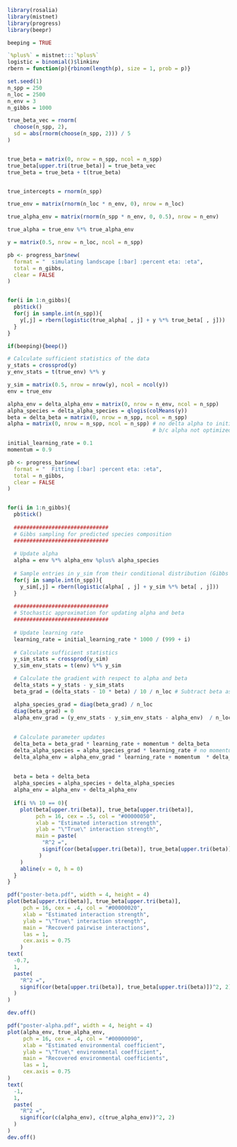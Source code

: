 ```r
library(rosalia)
library(mistnet)
library(progress)
library(beepr)

beeping = TRUE
```


```r
`%plus%` = mistnet:::`%plus%`
logistic = binomial()$linkinv
rbern = function(p){rbinom(length(p), size = 1, prob = p)}
```


```r
set.seed(1)
n_spp = 250
n_loc = 2500
n_env = 3
n_gibbs = 1000

true_beta_vec = rnorm(
  choose(n_spp, 2), 
  sd = abs(rnorm(choose(n_spp, 2))) / 5
)


true_beta = matrix(0, nrow = n_spp, ncol = n_spp)
true_beta[upper.tri(true_beta)] = true_beta_vec
true_beta = true_beta + t(true_beta)


true_intercepts = rnorm(n_spp)

true_env = matrix(rnorm(n_loc * n_env, 0), nrow = n_loc)

true_alpha_env = matrix(rnorm(n_spp * n_env, 0, 0.5), nrow = n_env)

true_alpha = true_env %*% true_alpha_env
```

```r
y = matrix(0.5, nrow = n_loc, ncol = n_spp)

pb <- progress_bar$new(
  format = "  simulating landscape [:bar] :percent eta: :eta",
  total = n_gibbs,
  clear = FALSE
)


for(i in 1:n_gibbs){
  pb$tick()
  for(j in sample.int(n_spp)){
    y[,j] = rbern(logistic(true_alpha[ , j] + y %*% true_beta[ , j]))
  }
}

if(beeping){beep()}
```

```r
# Calculate sufficient statistics of the data
y_stats = crossprod(y)
y_env_stats = t(true_env) %*% y
```


```r
y_sim = matrix(0.5, nrow = nrow(y), ncol = ncol(y))
env = true_env

alpha_env = delta_alpha_env = matrix(0, nrow = n_env, ncol = n_spp)
alpha_species = delta_alpha_species = qlogis(colMeans(y))
beta = delta_beta = matrix(0, nrow = n_spp, ncol = n_spp)
alpha = matrix(0, nrow = n_spp, ncol = n_spp) # no delta alpha to initialize
                                              # b/c alpha not optimized directly
```

```r
initial_learning_rate = 0.1
momentum = 0.9

pb <- progress_bar$new(
  format = "  Fitting [:bar] :percent eta: :eta",
  total = n_gibbs,
  clear = FALSE
)


for(i in 1:n_gibbs){
  pb$tick()
  
  ##############################
  # Gibbs sampling for predicted species composition
  ##############################
  
  # Update alpha
  alpha = env %*% alpha_env %plus% alpha_species
  
  # Sample entries in y_sim from their conditional distribution (Gibbs sampling)
  for(j in sample.int(n_spp)){
    y_sim[,j] = rbern(logistic(alpha[ , j] + y_sim %*% beta[ , j]))
  }
  
  ##############################
  # Stochastic approximation for updating alpha and beta
  ##############################
  
  # Update learning rate
  learning_rate = initial_learning_rate * 1000 / (999 + i)
  
  # Calculate sufficient statistics
  y_sim_stats = crossprod(y_sim)
  y_sim_env_stats = t(env) %*% y_sim

  # Calculate the gradient with respect to alpha and beta
  delta_stats = y_stats - y_sim_stats
  beta_grad = (delta_stats - 10 * beta) / 10 / n_loc # Subtract beta as weight decay

  alpha_species_grad = diag(beta_grad) / n_loc
  diag(beta_grad) = 0
  alpha_env_grad = (y_env_stats - y_sim_env_stats - alpha_env)  / n_loc
  
  
  # Calculate parameter updates
  delta_beta = beta_grad * learning_rate + momentum * delta_beta
  delta_alpha_species = alpha_species_grad * learning_rate # no momentum
  delta_alpha_env = alpha_env_grad * learning_rate + momentum  * delta_alpha_env
  
  
  beta = beta + delta_beta
  alpha_species = alpha_species + delta_alpha_species
  alpha_env = alpha_env + delta_alpha_env
  
  if(i %% 10 == 0){
    plot(beta[upper.tri(beta)], true_beta[upper.tri(beta)],
         pch = 16, cex = .5, col = "#00000050",
         xlab = "Estimated interaction strength",
         ylab = "\"True\" interaction strength",
         main = paste(
           "R^2 =", 
           signif(cor(beta[upper.tri(beta)], true_beta[upper.tri(beta)])^2, 2)
          )
    )
    abline(v = 0, h = 0)
  }
}
```



```r
pdf("poster-beta.pdf", width = 4, height = 4)
plot(beta[upper.tri(beta)], true_beta[upper.tri(beta)],
     pch = 16, cex = .4, col = "#00000020",
     xlab = "Estimated interaction strength",
     ylab = "\"True\" interaction strength",
     main = "Recoverd pairwise interactions",
     las = 1,
     cex.axis = 0.75
    )
text(
  -0.7, 
  1,
  paste(
    "R^2 =", 
    signif(cor(beta[upper.tri(beta)], true_beta[upper.tri(beta)])^2, 2)
  )
)

dev.off()
```

```r
pdf("poster-alpha.pdf", width = 4, height = 4)
plot(alpha_env, true_alpha_env,
     pch = 16, cex = .4, col = "#00000090",
     xlab = "Estimated environmental coefficient",
     ylab = "\"True\" environmental coefficient",
     main = "Recovered environmental coefficients",
     las = 1,
     cex.axis = 0.75
)
text(
  -1, 
  1,
  paste(
    "R^2 =", 
    signif(cor(c(alpha_env), c(true_alpha_env))^2, 2)
  )
)
dev.off()

```

